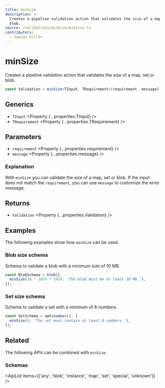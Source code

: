 ```yaml
---
title: minSize
description: >-
  Creates a pipeline validation action that validates the size of a map, set or
  blob.
source: /validations/minSize/minSize.ts
contributors:
  - fabian-hiller
---
```



# minSize

Creates a pipeline validation action that validates the size of a map, set or blob.

```ts
const Validation = minSize<TInput, TRequirement>(requirement, message);
```

## Generics

- `TInput` <Property {...properties.TInput} />
- `TRequirement` <Property {...properties.TRequirement} />

## Parameters

- `requirement` <Property {...properties.requirement} />
- `message` <Property {...properties.message} />

### Explanation

With `minSize` you can validate the size of a map, set or blob. If the input does not match the `requirement`, you can use `message` to customize the error message.

## Returns

- `Validation` <Property {...properties.Validation} />

## Examples

The following examples show how `minSize` can be used.

### Blob size schema

Schema to validate a blob with a minimum size of 10 MB.

```ts
const BlobSchema = blob([
  minSize(10 * 1024 * 1024, 'The blob must be at least 10 MB.'),
]);
```

### Set size schema

Schema to validate a set with a minimum of 8 numbers.

```ts
const SetSchema = set(number(), [
  minSize(8, 'The set must contain at least 8 numbers.'),
]);
```

## Related

The following APIs can be combined with `minSize`.

### Schemas

<ApiList
  items={['any', 'blob', 'instance', 'map', 'set', 'special', 'unknown']}
/>
